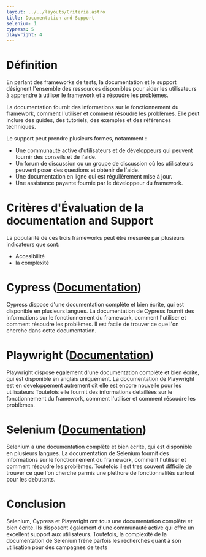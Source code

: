 ```yaml
---
layout: ../../layouts/Criteria.astro
title: Documentation and Support
selenium: 1
cypress: 5
playwright: 4
---
```



# Définition


En parlant des frameworks de tests, la documentation et le support désignent l'ensemble des ressources disponibles pour aider les utilisateurs à apprendre à utiliser le framework et à résoudre les problèmes.

La documentation fournit des informations sur le fonctionnement du framework, comment l'utiliser et comment résoudre les problèmes. Elle peut inclure des guides, des tutoriels, des exemples et des références techniques.

Le support peut prendre plusieurs formes, notamment :

 - Une communauté active d'utilisateurs et de développeurs qui peuvent fournir des conseils et de l'aide.
 - Un forum de discussion ou un groupe de discussion où les utilisateurs peuvent poser des questions et obtenir de l'aide.
 - Une documentation en ligne qui est régulièrement mise à jour.
 - Une assistance payante fournie par le développeur du framework.


# Critères d'Évaluation de la documentation and Support
La popularité de ces trois frameworks peut être mesurée par plusieurs indicateurs que sont:
- Accesibilité
- la complexité

# Cypress ([Documentation](https://docs.cypress.io/guides/overview/why-cypress))

<ThumbUpAlert>
  Cypress dispose d'une documentation complète et bien écrite, qui est disponible en plusieurs langues.
   La documentation de Cypress fournit des informations sur le fonctionnement du framework, comment l'utiliser et comment résoudre les problèmes. Il est facile de trouver
   ce que l'on cherche dans cette documentation.
</ThumbUpAlert>


# Playwright ([Documentation](https://playwright.dev/docs/intro))

<ThumbUpAlert>
    Playwright dispose egalement d'une documentation complète et bien écrite, qui est disponible en anglais uniquement. 
    La documentation de Playwright est en developpement autrement dit elle est encore nouvelle pour les utilisateurs Toutefois elle fournit des informations detaillées sur le fonctionnement du framework, comment l'utiliser et comment résoudre les problèmes.
</ThumbUpAlert>


# Selenium ([Documentation](https://www.selenium.dev/documentation/))

<ThumbDownAlert>
    Selenium a une documentation complète et bien écrite, qui est disponible en plusieurs langues.
     La documentation de Selenium fournit des informations sur le fonctionnement du framework, comment l'utiliser et comment résoudre les problèmes.
     Toutefois il est tres souvent difficile de trouver ce que l'on cherche parmis une plethore de fonctionnalités surtout pour les debutants.
</ThumbDownAlert>

# Conclusion

Selenium, Cypress et Playwright ont tous une documentation complète et bien écrite. 
Ils disposent également d'une communauté active qui offre un excellent support aux utilisateurs. Toutefois, la complexité de la documentation de Selenium frêne parfois les recherches 
quant à son utilisation pour des campagnes de tests



